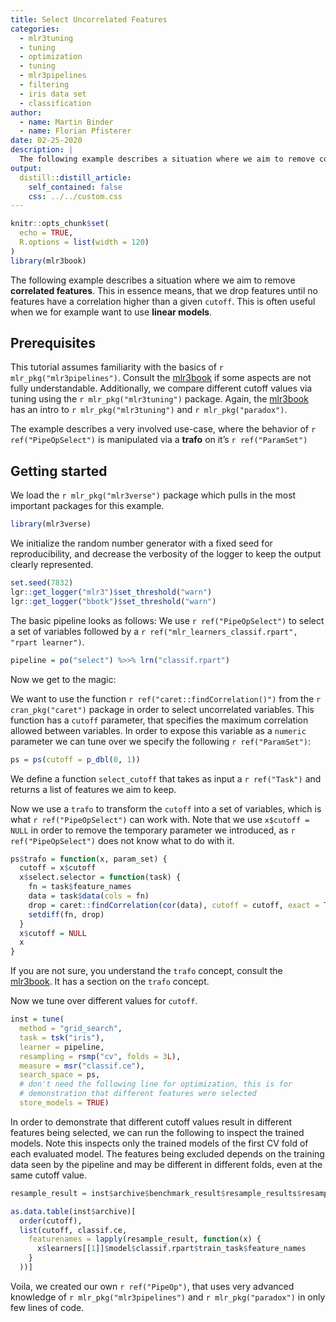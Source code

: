 ```yaml
---
title: Select Uncorrelated Features
categories:
  - mlr3tuning
  - tuning
  - optimization
  - tuning
  - mlr3pipelines
  - filtering
  - iris data set
  - classification
author:
  - name: Martin Binder
  - name: Florian Pfisterer
date: 02-25-2020
description: |
  The following example describes a situation where we aim to remove correlated features. This in essence means, that we drop features until no features have a correlation higher then a given `cutoff`. This is often useful when we for example want to use linear models.
output:
  distill::distill_article:
    self_contained: false
    css: ../../custom.css
---
```


```r
knitr::opts_chunk$set(
  echo = TRUE,
  R.options = list(width = 120)
)
library(mlr3book)
```

The following example describes a situation where we aim to remove **correlated features**.
This in essence means, that we drop features until no features have a correlation higher than a given `cutoff`.
This is often useful when we for example want to use **linear models**.

## Prerequisites

This tutorial assumes familiarity with the basics of `r mlr_pkg("mlr3pipelines")`.
Consult the [mlr3book](https://mlr3book.mlr-org.com/pipelines.html) if some aspects are not  fully understandable.
Additionally, we compare different cutoff values via tuning using the `r mlr_pkg("mlr3tuning")` package.
Again, the [mlr3book](https://mlr3book.mlr-org.com/paradox.html) has an intro to `r mlr_pkg("mlr3tuning")` and `r mlr_pkg("paradox")`.

The example describes a very involved use-case, where the behavior of `r ref("PipeOpSelect")` is manipulated via a **trafo** on it's `r ref("ParamSet")`

## Getting started

We load the `r mlr_pkg("mlr3verse")` package which pulls in the most important packages for this example.

```r
library(mlr3verse)
```

We initialize the random number generator with a fixed seed for reproducibility, and decrease the verbosity of the logger to keep the output clearly represented.

```r
set.seed(7832)
lgr::get_logger("mlr3")$set_threshold("warn")
lgr::get_logger("bbotk")$set_threshold("warn")
```

The basic pipeline looks as follows:
We use `r ref("PipeOpSelect")` to select a set of variables followed by a `r ref("mlr_learners_classif.rpart", "rpart learner")`.

```r
pipeline = po("select") %>>% lrn("classif.rpart")
```

Now we get to the magic:

We want to use the function `r ref("caret::findCorrelation()")` from the `r cran_pkg("caret")` package in order to select uncorrelated variables.
This function has a `cutoff` parameter, that specifies the maximum correlation allowed between variables.
In order to expose this variable as a `numeric` parameter we can tune over we specify the following `r ref("ParamSet")`:

```r
ps = ps(cutoff = p_dbl(0, 1))
```

We define a function `select_cutoff` that takes as input a `r ref("Task")` and returns a list of features we aim to keep.

Now we use a `trafo` to transform the `cutoff` into a set of variables, which is what `r ref("PipeOpSelect")` can work with.
Note that we use `x$cutoff = NULL` in order to remove the temporary parameter we introduced, as `r ref("PipeOpSelect")` does not know what to do with it.

```r
ps$trafo = function(x, param_set) {
  cutoff = x$cutoff
  x$select.selector = function(task) {
    fn = task$feature_names
    data = task$data(cols = fn)
    drop = caret::findCorrelation(cor(data), cutoff = cutoff, exact = TRUE, names = TRUE)
    setdiff(fn, drop)
  }
  x$cutoff = NULL
  x
}
```

If you are not sure, you understand the `trafo` concept, consult the [mlr3book](https://mlr3book.mlr-org.com/paradox.html).
It has a section on the `trafo` concept.

Now we tune over different values for `cutoff`.

```r
inst = tune(
  method = "grid_search",
  task = tsk("iris"),
  learner = pipeline,
  resampling = rsmp("cv", folds = 3L),
  measure = msr("classif.ce"),
  search_space = ps,
  # don't need the following line for optimization, this is for
  # demonstration that different features were selected
  store_models = TRUE)
```

In order to demonstrate that different cutoff values result in different features being selected, we can run the following to inspect the trained models.
Note this inspects only the trained models of the first CV fold of each evaluated model.
The features being excluded depends on the training data seen by the pipeline and may be different in different folds, even at the same cutoff value.

```r
resample_result = inst$archive$benchmark_result$resample_results$resample_result
```

```r
as.data.table(inst$archive)[
  order(cutoff),
  list(cutoff, classif.ce,
    featurenames = lapply(resample_result, function(x) {
      x$learners[[1]]$model$classif.rpart$train_task$feature_names
    }
  ))]
```

Voila, we created our own `r ref("PipeOp")`, that uses very advanced knowledge of `r mlr_pkg("mlr3pipelines")` and `r mlr_pkg("paradox")` in only few lines of code.
